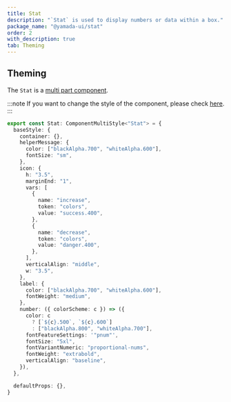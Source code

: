 ```yaml
---
title: Stat
description: "`Stat` is used to display numbers or data within a box."
package_name: "@yamada-ui/stat"
order: 2
with_description: true
tab: Theming
---
```


## Theming

The `Stat` is a [multi part component](/styled-system/theming/component-styles#multi-part-components).

:::note
If you want to change the style of the component, please check [here](/styled-system/theming/customize-theme#changing-the-style-of-components).
:::

```ts
export const Stat: ComponentMultiStyle<"Stat"> = {
  baseStyle: {
    container: {},
    helperMessage: {
      color: ["blackAlpha.700", "whiteAlpha.600"],
      fontSize: "sm",
    },
    icon: {
      h: "3.5",
      marginEnd: "1",
      vars: [
        {
          name: "increase",
          token: "colors",
          value: "success.400",
        },
        {
          name: "decrease",
          token: "colors",
          value: "danger.400",
        },
      ],
      verticalAlign: "middle",
      w: "3.5",
    },
    label: {
      color: ["blackAlpha.700", "whiteAlpha.600"],
      fontWeight: "medium",
    },
    number: ({ colorScheme: c }) => ({
      color: c
        ? [`${c}.500`, `${c}.600`]
        : ["blackAlpha.800", "whiteAlpha.700"],
      fontFeatureSettings: '"pnum"',
      fontSize: "5xl",
      fontVariantNumeric: "proportional-nums",
      fontWeight: "extrabold",
      verticalAlign: "baseline",
    }),
  },

  defaultProps: {},
}
```
